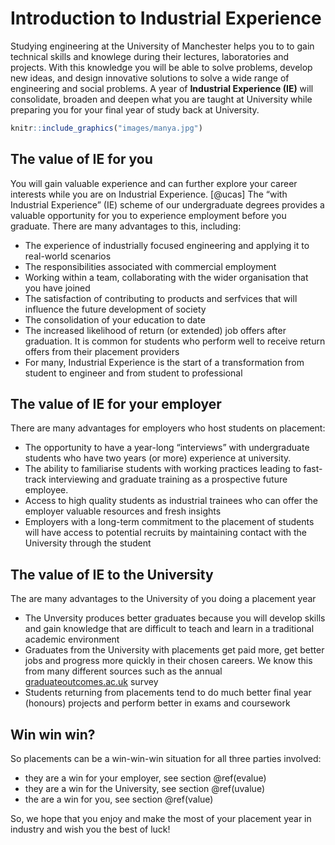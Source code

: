 

# Introduction to Industrial Experience {#intro}

Studying engineering at the University of Manchester helps you to to gain technical skills and knowlege during their lectures, laboratories and projects. With this knowledge you will be able to solve problems, develop new ideas, and design innovative solutions to solve a wide range of engineering and social problems. A year of **Industrial Experience (IE)** will consolidate, broaden and deepen what you are taught at University while preparing you for your final year of study back at University.

```r
knitr::include_graphics("images/manya.jpg")
```


## The value of IE for you {#value}
You will gain valuable experience and can further explore your career interests while you are on Industrial Experience. [@ucas] The “with Industrial Experience” (IE) scheme of our undergraduate degrees provides a valuable opportunity for you to experience employment before you graduate. There are many advantages to this, including:

* The experience of industrially focused engineering and applying it to real-world scenarios
* The responsibilities associated with commercial employment
* Working within a team, collaborating with the wider organisation that you have joined
* The satisfaction of contributing to products and serfvices that will influence the future development of society
* The consolidation of your education to date
* The increased likelihood of return (or extended) job offers after graduation. It is common for students who perform well to receive return offers from their placement providers
*  For many, Industrial Experience is the start of a transformation from student to engineer and from student to professional

## The value of IE for your employer {#evalue}

There are many advantages for employers who host students on placement: 

* The opportunity to have a year-long “interviews” with undergraduate students who have two years (or more) experience at university.
* The ability to familiarise students with working practices leading to fast-track interviewing and graduate training as a prospective future employee.
* Access to high quality students as industrial trainees who can offer the employer valuable resources and fresh insights
* Employers with a long-term commitment to the placement of students will have access to potential recruits by maintaining contact with the University through the student

## The value of IE to the University {#uvalue}

The are many advantages to the University of you doing a placement year 

* The Unversity produces better graduates because you will develop skills and gain knowledge that are difficult to teach and learn in a traditional academic environment
* Graduates from the University with placements get paid more, get better jobs and progress more quickly in their chosen careers. We know this from many different sources such as the annual [graduateoutcomes.ac.uk](https://www.graduateoutcomes.ac.uk/) survey
* Students returning from placements tend to do much better final year (honours) projects and perform better in exams and coursework 

## Win win win? {#win}

So placements can be a win-win-win situation for all three parties involved:

* they are a win for your employer, see section \@ref(evalue)
* they are a win for the University, see section \@ref(uvalue)
* the are a win for you, see section \@ref(value)

So, we hope that you enjoy and make the most of your placement year in industry and wish you the best of luck!

